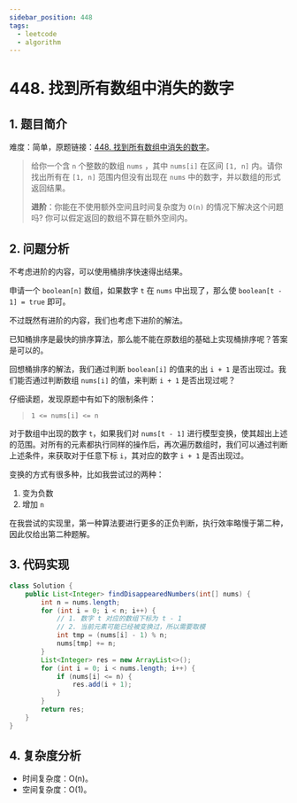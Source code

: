 ```yaml
---
sidebar_position: 448
tags:
  - leetcode
  - algorithm
---
```


# 448. 找到所有数组中消失的数字

## 1. 题目简介

难度：简单，原题链接：[448. 找到所有数组中消失的数字](https://leetcode.cn/problems/find-all-numbers-disappeared-in-an-array/)。

> 给你一个含 `n` 个整数的数组 `nums` ，其中 `nums[i]` 在区间 `[1, n]` 内。请你找出所有在 `[1, n]` 范围内但没有出现在 `nums` 中的数字，并以数组的形式返回结果。
>
> **进阶**：你能在不使用额外空间且时间复杂度为 `O(n)` 的情况下解决这个问题吗? 你可以假定返回的数组不算在额外空间内。

## 2. 问题分析

不考虑进阶的内容，可以使用桶排序快速得出结果。

申请一个 `boolean[n]` 数组，如果数字 `t` 在 `nums` 中出现了，那么使 `boolean[t - 1] = true` 即可。

不过既然有进阶的内容，我们也考虑下进阶的解法。

已知桶排序是最快的排序算法，那么能不能在原数组的基础上实现桶排序呢？答案是可以的。

回想桶排序的解法，我们通过判断 `boolean[i]` 的值来的出 `i + 1` 是否出现过。我们能否通过判断数组 `nums[i]` 的值，来判断 `i + 1` 是否出现过呢？

仔细读题，发现原题中有如下的限制条件：

> `1 <= nums[i] <= n`

对于数组中出现的数字 `t`，如果我们对 `nums[t - 1]` 进行模型变换，使其超出上述的范围。对所有的元素都执行同样的操作后，再次遍历数组时，我们可以通过判断上述条件，来获取对于任意下标 `i`，其对应的数字 `i + 1` 是否出现过。

变换的方式有很多种，比如我尝试过的两种：

1. 变为负数
2. 增加 `n`

在我尝试的实现里，第一种算法要进行更多的正负判断，执行效率略慢于第二种，因此仅给出第二种题解。

## 3. 代码实现

```java
class Solution {
    public List<Integer> findDisappearedNumbers(int[] nums) {
        int n = nums.length;
        for (int i = 0; i < n; i++) {
            // 1. 数字 t 对应的数组下标为 t - 1
            // 2. 当前元素可能已经被变换过，所以需要取模
            int tmp = (nums[i] - 1) % n;
            nums[tmp] += n;
        }
        List<Integer> res = new ArrayList<>();
        for (int i = 0; i < nums.length; i++) {
            if (nums[i] <= n) {
                res.add(i + 1);
            }
        }
        return res;
    }
}
```

## 4. 复杂度分析

- 时间复杂度：O(n)。
- 空间复杂度：O(1)。